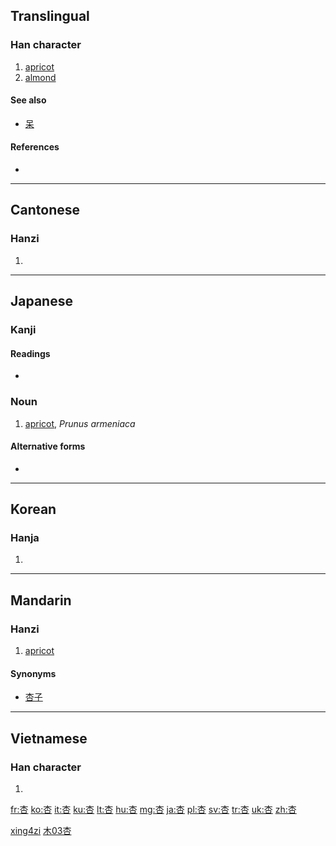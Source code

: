{{also|呆}}
==Translingual==

===Han character===
{{Han char|rn=75|rad=木|as=03|sn=7|four=4060<sub>9</sub>|canj=木口 (DR)}}

# [[apricot]]
# [[almond]]

====See also====
* [[呆]] <!-- same components, opposite order -->

====References====
* {{Han ref|kx=0511.140|dkj=14461|dj=0896.020|hdz=21160.040|uh=674F|ud=26447|bh=A7F6|bd=42998}}

----

==Cantonese==

===Hanzi===
{{yue-hanzi|jyut=|y=hang6}}

# {{defn|lang=yue|sort=木03}}

----

==Japanese==
{{wikispecies|Prunus armeniaca}}

===Kanji===
{{ja-kanji|grade=|rs=木03}}

====Readings====
* {{ja-readings|on=[[きょう]] (kyō), [[こう]] (kō)|kun=[[あんず]] (anzu)}}

===Noun===
{{ja-noun|k|hira=あんず|rom=anzu|kata=アンズ}} 

# [[apricot]], ''Prunus armeniaca''

====Alternative forms====
* {{l|ja|杏子}}

----

==Korean==

===Hanja===
{{ko-hanja|hangeul=행|eumhun=|rv=haeng|mr=haeng|y=hayng}}

# {{defn|lang=ko|sort=木03}}

----

==Mandarin==
{{zh-hanzi|[[杏]]}}

===Hanzi===
{{cmn-hanzi|pin=[[xìng]] ([[xing4]])|wg=hsing<sup>4</sup>}}

# [[apricot]]

====Synonyms====
* [[杏子]]

[[Category:cmn:Fruits in simplified script|xing4zi]]
[[Category:cmn:Fruits in traditional script|木03杏]]

----

==Vietnamese==

===Han character===
{{vi-hantu|[[hạnh]]|rs=木03}}

# {{defn|lang=vi|sort=木03}}

[[fr:杏]]
[[ko:杏]]
[[it:杏]]
[[ku:杏]]
[[lt:杏]]
[[hu:杏]]
[[mg:杏]]
[[ja:杏]]
[[pl:杏]]
[[sv:杏]]
[[tr:杏]]
[[uk:杏]]
[[zh:杏]]